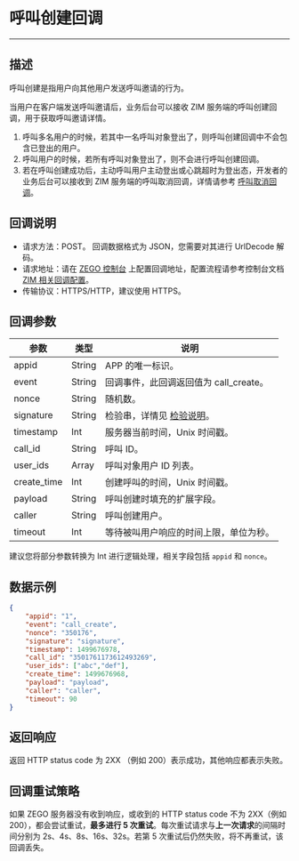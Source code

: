 
# 呼叫创建回调

---

## 描述

呼叫创建是指用户向其他用户发送呼叫邀请的行为。

当用户在客户端发送呼叫邀请后，业务后台可以接收 ZIM 服务端的呼叫创建回调，用于获取呼叫邀请详情。

<Note title="说明">

1. 呼叫多名用户的时候，若其中一名呼叫对象登出了，则呼叫创建回调中不会包含已登出的用户。
2. 呼叫用户的时候，若所有呼叫对象登出了，则不会进行呼叫创建回调。
3. 若在呼叫创建成功后，主动呼叫用户主动登出或心跳超时为登出态，开发者的业务后台可以接收到 ZIM 服务端的呼叫取消回调，详情请参考 [呼叫取消回调](./call-invitation-canceled.mdx)。
</Note>

## 回调说明

- 请求方法：POST。
  <Note title="说明">
  回调数据格式为 JSON，您需要对其进行 UrlDecode 解码。
  </Note>
- 请求地址：请在 [ZEGO 控制台](https://console.zego.im/) 上配置回调地址，配置流程请参考控制台文档 [ZIM 相关回调配置](https://doc-zh.zego.im/article/17223)。
- 传输协议：HTTPS/HTTP，建议使用 HTTPS。

## 回调参数

| 参数 | 类型 | 说明 |
| -- | -- | -- |
| appid | String | APP 的唯一标识。 |
| event | String | 回调事件，此回调返回值为 call_create。 |
| nonce | String | 随机数。 |
| signature | String | 检验串，详情见 [检验说明](./authenticating-server-to-server-callbacks.mdx)。 |
| timestamp | Int | 服务器当前时间，Unix 时间戳。 |
| call_id | String | 呼叫 ID。|
| user_ids  | Array  | 呼叫对象用户 ID 列表。 |
| create_time | Int | 创建呼叫的时间，Unix 时间戳。 |
| payload | String | 呼叫创建时填充的扩展字段。 |
| caller | String | 呼叫创建用户。 |
| timeout | Int | 等待被叫用户响应的时间上限，单位为秒。 |

<Note title="说明">

建议您将部分参数转换为 Int 进行逻辑处理，相关字段包括 `appid` 和 `nonce`。
</Note>


## 数据示例

```json
{
    "appid": "1",
    "event": "call_create",
    "nonce": "350176",
    "signature": "signature",
    "timestamp": 1499676978,
    "call_id": "3501761173612493269",
    "user_ids": ["abc","def"],
    "create_time": 1499676968,
    "payload": "payload",
    "caller": "caller",
    "timeout": 90
}
```

## 返回响应

返回 HTTP status code 为 2XX （例如 200）表示成功，其他响应都表示失败。

## 回调重试策略

如果 ZEGO 服务器没有收到响应，或收到的 HTTP status code 不为 2XX（例如 200），都会尝试重试，**最多进行 5 次重试**。每次重试请求与**上一次请求**的间隔时间分别为 2s、4s、8s、16s、32s。若第 5 次重试后仍然失败，将不再重试，该回调丢失。
